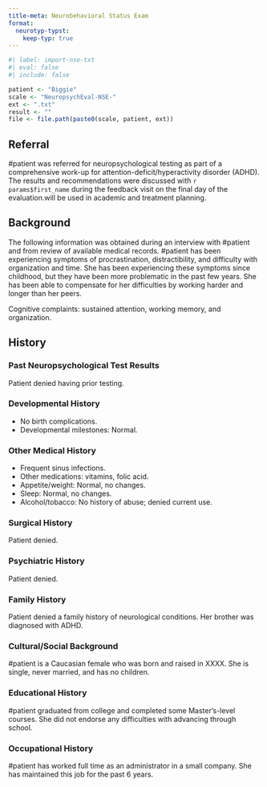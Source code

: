```yaml
---
title-meta: Neurobehavioral Status Exam
format:
  neurotyp-typst:
    keep-typ: true
---
```


```r
#| label: import-nse-txt
#| eval: false
#| include: false

patient <- "Biggie"
scale <- "NeuropsychEval-NSE-"
ext <- ".txt"
result <- ""
file <- file.path(paste0(scale, patient, ext))
```

## Referral

#patient was referred for neuropsychological testing as part of a comprehensive
work-up for attention-deficit/hyperactivity disorder (ADHD). The results and
recommendations were discussed with `r params$first_name` during the feedback
visit on the final day of the evaluation.will be used in academic and treatment
planning.

## Background

The following information was obtained during an interview with #patient and from
review of available medical records. #patient has been experiencing symptoms of
procrastination, distractibility, and difficulty with organization and time.
She has been experiencing these symptoms since childhood, but they have been
more problematic in the past few years. She has been able to compensate for her
difficulties by working harder and longer than her peers.

Cognitive complaints: sustained attention, working memory, and organization.

## History

### Past Neuropsychological Test Results

Patient denied having prior testing.

### Developmental History

- No birth complications.
- Developmental milestones: Normal.

### Other Medical History

-   Frequent sinus infections.
-   Other medications: vitamins, folic acid.
-   Appetite/weight: Normal, no changes.
-   Sleep: Normal, no changes.
-   Alcohol/tobacco: No history of abuse; denied current use.

### Surgical History

Patient denied.

### Psychiatric History

Patient denied.

### Family History

Patient denied a family history of neurological conditions. Her brother was
diagnosed with ADHD.

### Cultural/Social Background

#patient is a Caucasian female who was born and raised in XXXX. She is single,
never married, and has no children.

### Educational History

#patient graduated from college and completed some Master's-level courses. She
did not endorse any difficulties with advancing through school.

### Occupational History

#patient has worked full time as an administrator in a small company. She has
maintained this job for the past 6 years.
